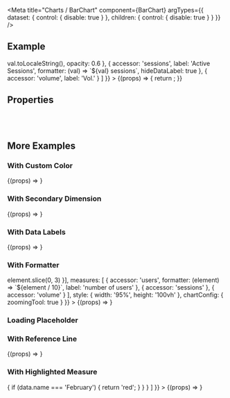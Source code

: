 
<Meta
  title="Charts /  BarChart"
  component={BarChart}
  argTypes={{
    dataset: {
      control: { disable: true }
    },
    children: {
      control: { disable: true }
    }
  }}
/>

<DocsHeader />

## Example

<Canvas withToolbar>
  <Story
    name="Default"
    args={{
      style: { height: '60vh' },
      dataset: complexDataSet,
      dimensions: [
        {
          accessor: 'name'
        }
      ],
      measures: [
        {
          accessor: 'users',
          label: 'Users',
          formatter: (val) => val.toLocaleString(),
          opacity: 0.6
        },
        {
          accessor: 'sessions',
          label: 'Active Sessions',
          formatter: (val) => `${val} sessions`,
          hideDataLabel: true
        },
        {
          accessor: 'volume',
          label: 'Vol.'
        }
      ]
    }}
  >
    {(props) => {
      return <BarChart {...props} />;
    }}
  </Story>
</Canvas>

## Properties

<ArgsTable story="Default" />

<br />
<br />

## More Examples

### With Custom Color

<Canvas>
  <Story
    name="With Custom Color"
    args={{
      dimensions: [{ accessor: 'name' }],
      measures: [{ accessor: 'users', color: 'red' }],
      dataset: simpleDataSet,
      style: { width: '95%', height: '40vh' }
    }}
  >
    {(props) => <BarChart {...props} />}
  </Story>
</Canvas>

### With Secondary Dimension

<Canvas>
  <Story
    name="With Secondary Dimension"
    args={{
      dimensions: [{ accessor: 'name' }, { accessor: 'dimension' }],
      measures: [{ accessor: 'users', color: 'red' }],
      dataset: secondaryDimensionDataSet,
      style: { width: '95%', height: '60vh' }
    }}
  >
    {(props) => <BarChart {...props} />}
  </Story>
</Canvas>

### With Data Labels

<Canvas>
  <Story
    name="With Data Labels"
    args={{
      dimensions: [{ accessor: 'name' }],
      measures: [
        {
          accessor: 'users'
        },
        {
          accessor: 'sessions'
        },
        {
          accessor: 'volume'
        }
      ],
      dataset: complexDataSet,
      style: { width: '95%', height: '40vh' }
    }}
  >
    {(props) => <BarChart {...props} />}
  </Story>
</Canvas>

### With Formatter

<Canvas>
  <Story
    name="With Formatter"
    args={{
      dataset: complexDataSet,
      dimensions: [{ accessor: 'name', formatter: (element) => element.slice(0, 3) }],
      measures: [
        {
          accessor: 'users',
          formatter: (element) => `${element / 10}`,
          label: 'number of users'
        },
        {
          accessor: 'sessions'
        },
        {
          accessor: 'volume'
        }
      ],
      style: { width: '95%', height: '100vh' },
      chartConfig: {
        zoomingTool: true
      }
    }}
  >
    {(props) => <BarChart {...props} />}
  </Story>
</Canvas>

### Loading Placeholder

<Canvas>
  <Story name="Loading Placeholder">
    <BarChart style={{ width: '30%' }} dimensions={[]} measures={[]} />
  </Story>
</Canvas>

### With Reference Line

<Canvas>
  <Story
    name="With Reference Line"
    args={{
      dataset: complexDataSet,
      dimensions: [{ accessor: 'name' }],
      measures: [
        {
          accessor: 'users',
          stackId: 'A'
        },
        {
          accessor: 'sessions',
          stackId: 'A'
        },
        {
          accessor: 'volume'
        }
      ],
      style: {
        width: '95%',
        height: '70vh',
        '--sapChart_OrderedColor_1': '#0f828f',
        '--sapChart_OrderedColor_2': '#5ac2ce',
        '--sapChart_OrderedColor_3': '#03734d',
        '--sapChart_OrderedColor_4': '#66c2a3',
        '--sapChart_OrderedColor_5': '#3c6372',
        '--sapChart_OrderedColor_6': '#adbcc3',
        '--sapChart_OrderedColor_7': '#144b7f',
        '--sapChart_OrderedColor_8': '#698caf',
        '--sapChart_OrderedColor_9': '#d62f2f',
        '--sapChart_OrderedColor_10': '#f8a6a6',
        '--sapChart_OrderedColor_11': '#921473'
      },
      chartConfig: {
        referenceLine: {
          color: 'red',
          label: 'MAX',
          value: 650
        }
      }
    }}
  >
    {(props) => <BarChart {...props} />}
  </Story>
</Canvas>

### With Highlighted Measure

<Canvas>
  <Story
    name="With Highlighted Measure"
    args={{
      dataset: complexDataSet,
      dimensions: [{ accessor: 'name' }],
      measures: [
        {
          accessor: 'users',
          stackId: 'A'
        },
        {
          accessor: 'sessions',
          stackId: 'A'
        },
        {
          accessor: 'volume',
          highlightColor: (value, measure, data) => {
            if (data.name === 'February') {
              return 'red';
            }
          }
        }
      ]
    }}
  >
    {(props) => <BarChart {...props} />}
  </Story>
</Canvas>

<Footer />
